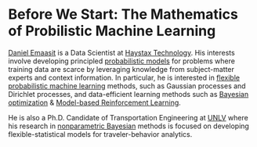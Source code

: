 # Before We Start: The Mathematics of Probilistic Machine Learning

[Daniel Emaasit](http://www.danielemaasit.com/) is a Data Scientist at [Haystax Technology](https://www.haystax.com). His interests involve developing principled [probabilistic models](http://mlg.eng.cam.ac.uk/zoubin/bayesian.html) for problems where training data are scarce by leveraging knowledge from subject-matter experts and context information. In particular, he is interested in [flexible](http://mlg.eng.cam.ac.uk/pub/topics/#np) [probabilistic machine learning](http://mlg.eng.cam.ac.uk/zoubin/bayesian.html) methods, such as Gaussian processes and Dirichlet processes, and data-efficient learning methods such as [Bayesian optimization](https://arxiv.org/abs/1012.2599) & [Model-based Reinforcement Learning](https://arxiv.org/abs/1706.06491).

He is also a Ph.D. Candidate of Transportation Engineering at [UNLV](http://www.unlv.edu/) where his research in [nonparametric Bayesian](http://mlg.eng.cam.ac.uk/pub/topics/#np) methods is focused on developing flexible-statistical models for traveler-behavior analytics.


